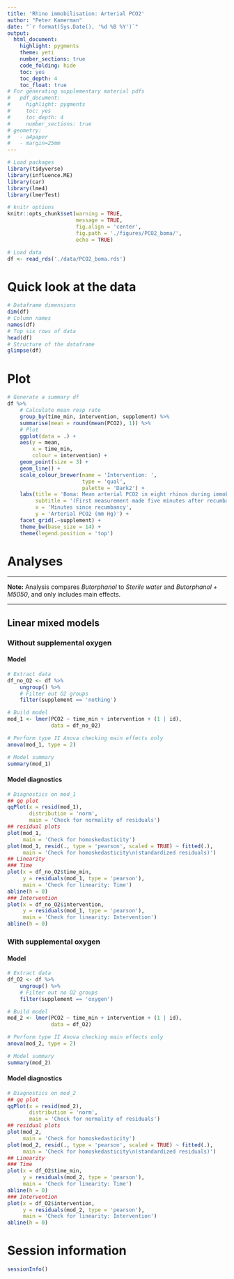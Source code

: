 ```yaml
---
title: 'Rhino immobilisation: Arterial PCO2'
author: "Peter Kamerman"
date: "`r format(Sys.Date(), '%d %B %Y')`"
output:
  html_document:
    highlight: pygments
    theme: yeti
    number_sections: true
    code_folding: hide
    toc: yes
    toc_depth: 4
    toc_float: true
# For generating supplementary material pdfs
#   pdf_document:
#     highlight: pygments
#     toc: yes
#     toc_depth: 4
#     number_sections: true
# geometry: 
#   - a4paper
#   - margin=25mm
---
```


```r
# Load packages
library(tidyverse)
library(influence.ME)
library(car)
library(lme4)
library(lmerTest)

# knitr options
knitr::opts_chunk$set(warning = TRUE,
                      message = TRUE,
                      fig.align = 'center',
                      fig.path = './figures/PCO2_boma/',
                      echo = TRUE)

# Load data
df <- read_rds('./data/PCO2_boma.rds')
```

# Quick look at the data
```r
# Dataframe dimensions
dim(df)
# Column names
names(df)
# Top six rows of data
head(df)
# Structure of the dataframe
glimpse(df)
```

# Plot
```r
# Generate a summary df
df %>%
    # Calculate mean resp rate
    group_by(time_min, intervention, supplement) %>%
    summarise(mean = round(mean(PCO2), 1)) %>%
    # Plot 
    ggplot(data = .) +
    aes(y = mean,
        x = time_min,
        colour = intervention) +
    geom_point(size = 3) +
    geom_line() +
    scale_colour_brewer(name = 'Intervention: ',
                        type = 'qual', 
                        palette = 'Dark2') +
    labs(title = 'Boma: Mean arterial PCO2 in eight rhinos during immobilisation',
         subtitle = '(First measurement made five minutes after recumbancy)',
         x = 'Minutes since recumbancy',
         y = 'Arterial PCO2 (mm Hg)') +
    facet_grid(.~supplement) +
    theme_bw(base_size = 14) +
    theme(legend.position = 'top')
```

\newpage

# Analyses

****

**Note:** Analysis compares _Butorphanol_ to _Sterile water_ and _Butorphanol + M5050_, and only includes main effects.

****

## Linear mixed models
### Without supplemental oxygen
#### Model 
```r
# Extract data
df_no_O2 <- df %>%
    ungroup() %>%
    # Filter out O2 groups
    filter(supplement == 'nothing') 

# Build model 
mod_1 <- lmer(PCO2 ~ time_min + intervention + (1 | id), 
              data = df_no_O2)

# Perform type II Anova checking main effects only
anova(mod_1, type = 2)

# Model summary
summary(mod_1)
```

#### Model diagnostics
```r
# Diagnostics on mod_1
## qq plot
qqPlot(x = resid(mod_1), 
       distribution = 'norm',
       main = 'Check for normality of residuals')
## residual plots
plot(mod_1,
     main = 'Check for homoskedasticity')
plot(mod_1, resid(., type = 'pearson', scaled = TRUE) ~ fitted(.),
     main = 'Check for homoskedasticity\n(standardized residuals)')
## Linearity
### Time
plot(x = df_no_O2$time_min, 
     y = residuals(mod_1, type = 'pearson'),
     main = 'Check for linearity: Time') 
abline(h = 0)
### Intervention
plot(x = df_no_O2$intervention, 
     y = residuals(mod_1, type = 'pearson'),
     main = 'Check for linearity: Intervention') 
abline(h = 0)
```

### With supplemental oxygen
#### Model 
```r
# Extract data
df_O2 <- df %>%
    ungroup() %>%
    # Filter out no O2 groups
    filter(supplement == 'oxygen')

# Build model 
mod_2 <- lmer(PCO2 ~ time_min + intervention + (1 | id), 
              data = df_O2)

# Perform type II Anova checking main effects only
anova(mod_2, type = 2)

# Model summary
summary(mod_2)
```

#### Model diagnostics
```r
# Diagnostics on mod_2
## qq plot
qqPlot(x = resid(mod_2), 
       distribution = 'norm',
       main = 'Check for normality of residuals')
## residual plots
plot(mod_2,
     main = 'Check for homoskedasticity')
plot(mod_2, resid(., type = 'pearson', scaled = TRUE) ~ fitted(.),
     main = 'Check for homoskedasticity\n(standardized residuals)')
## Linearity
### Time
plot(x = df_O2$time_min, 
     y = residuals(mod_2, type = 'pearson'),
     main = 'Check for linearity: Time') 
abline(h = 0)
### Intervention
plot(x = df_O2$intervention, 
     y = residuals(mod_2, type = 'pearson'),
     main = 'Check for linearity: Intervention') 
abline(h = 0)
```

# Session information
```r
sessionInfo()
```